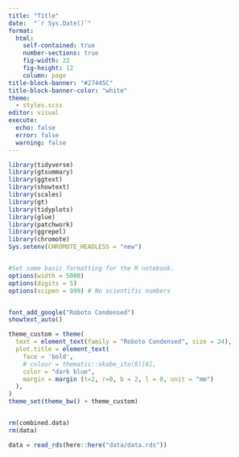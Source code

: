 ```yaml
---
title: "Title"
date:  "`r Sys.Date()`"
format: 
  html:
    self-contained: true
    number-sections: true
    fig-width: 22
    fig-height: 12
    column: page
title-block-banner: "#27445C"
title-block-banner-color: "white"
theme: 
  - styles.scss
editor: visual
execute: 
  echo: false
  error: false
  warning: false
---
```


```r

library(tidyverse)
library(gtsummary)
library(ggtext)
library(showtext)
library(scales)
library(gt)
library(tidyplots)
library(glue)
library(patchwork)
library(ggrepel)
library(chromote)
Sys.setenv(CHROMOTE_HEADLESS = "new")


#Set some basic formatting for the R notebook. 
options(width = 5000)
options(digits = 5)
options(scipen = 999) # No scientific numbers 


font_add_google("Roboto Condensed")
showtext_auto()

theme_custom = theme(
  text = element_text(family = "Roboto Condensed", size = 24),
  plot.title = element_text(
    face = 'bold',
    # colour = thematic::okabe_ito(8)[6],
    color = "dark blue",
    margin = margin (t=2, r=0, b = 2, l = 0, unit = "mm")
  ),
)
theme_set(theme_bw() + theme_custom)


rm(combined.data)
rm(data)

data = read_rds(here::here("data/data.rds"))




```

```r

```

# 
